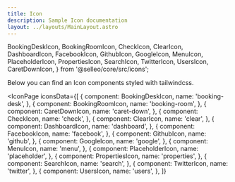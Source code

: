 ```yaml
---
title: Icon
description: Sample Icon documentation
layout: ../layouts/MainLayout.astro
---
```



  BookingDeskIcon,
  BookingRoomIcon,
  CheckIcon,
  ClearIcon,
  DashboardIcon,
  FacebookIcon,
  GithubIcon,
  GoogleIcon,
  MenuIcon,
  PlaceholderIcon,
  PropertiesIcon,
  SearchIcon,
  TwitterIcon,
  UsersIcon,
  CaretDownIcon,
} from '@selleo/core/src/icons';

<Preview>
  <CheckIcon class="h-[24px] w-[24px] my-0 mx-auto" />
</Preview>

<Description>
  Below you can find an Icon components styled with tailwindcss.
</Description>

<IconPage
  iconsData={[
    {
      component: BookingDeskIcon,
      name: 'booking-desk',
    },
    {
      component: BookingRoomIcon,
      name: 'booking-room',
    },
    {
      component: CaretDownIcon,
      name: 'caret-down',
    },
    {
      component: CheckIcon,
      name: 'check',
    },
    {
      component: ClearIcon,
      name: 'clear',
    },
    {
      component: DashboardIcon,
      name: 'dashboard',
    },
    {
      component: FacebookIcon,
      name: 'facebook',
    },
    {
      component: GithubIcon,
      name: 'github',
    },
    {
      component: GoogleIcon,
      name: 'google',
    },
    {
      component: MenuIcon,
      name: 'menu',
    },
    {
      component: PlaceholderIcon,
      name: 'placeholder',
    },
    {
      component: PropertiesIcon,
      name: 'properties',
    },
    {
      component: SearchIcon,
      name: 'search',
    },
    {
      component: TwitterIcon,
      name: 'twitter',
    },
    {
      component: UsersIcon,
      name: 'users',
    },
  ]}
></IconPage>
